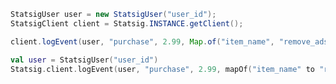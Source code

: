 <CodeGroup>

```java Java
StatsigUser user = new StatsigUser("user_id");
StatsigClient client = Statsig.INSTANCE.getClient();

client.logEvent(user, "purchase", 2.99, Map.of("item_name", "remove_ads"));
```

```kotlin Kotlin
val user = StatsigUser("user_id")
Statsig.client.logEvent(user, "purchase", 2.99, mapOf("item_name" to "remove_ads"))
```

</CodeGroup>
